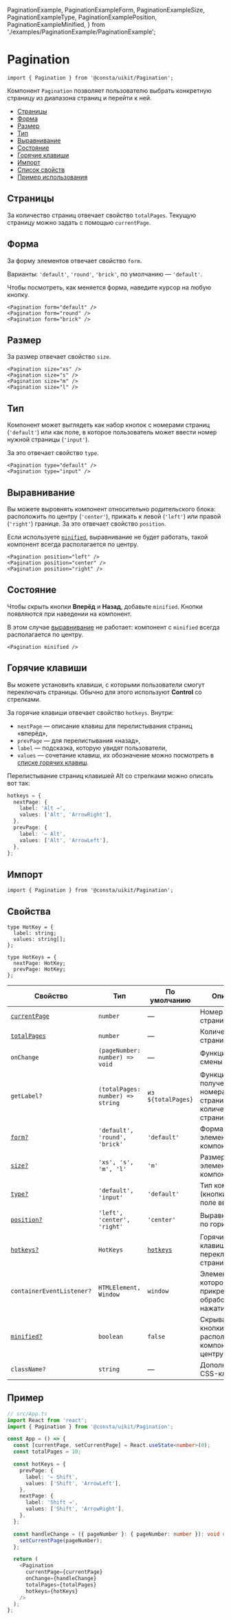   PaginationExample,
  PaginationExampleForm,
  PaginationExampleSize,
  PaginationExampleType,
  PaginationExamplePosition,
  PaginationExampleMinified,
} from './examples/PaginationExample/PaginationExample';

<!--info
description: Пагинация. Можно выбрать страницу.
-->

# Pagination

```tsx
import { Pagination } from '@consta/uikit/Pagination';
```

Компонент `Pagination` позволяет пользователю выбрать конкретную страницу из диапазона страниц
и перейти к ней.

- [Страницы](#страницы)
- [Форма](#форма)
- [Размер](#размер)
- [Тип](#тип)
- [Выравнивание](#выравнивание)
- [Состояние](#состояние)
- [Горячие клавиши](#горячие-клавиши)
- [Импорт](#импорт)
- [Список свойств](#свойства)
- [Пример использования](#пример)

## Страницы

За количество страниц отвечает свойство `totalPages`. Текущую страницу можно задать
с помощью `currentPage`.

<PaginationExample />

## Форма

За форму элементов отвечает свойство `form`.

Варианты: `'default'`, `'round'`, `'brick'`,
по умолчанию — `'default'`.

Чтобы посмотреть, как меняется форма, наведите курсор на любую кнопку.

<PaginationExampleForm />

```tsx
<Pagination form="default" />
<Pagination form="round" />
<Pagination form="brick" />
```

## Размер

За размер отвечает свойство `size`.

<PaginationExampleSize />

```tsx
<Pagination size="xs" />
<Pagination size="s" />
<Pagination size="m" />
<Pagination size="l" />
```

## Тип

Компонент может выглядеть как набор кнопок с номерами страниц (`'default'`) или как поле, в которое пользователь может ввести номер нужной страницы (`'input'`).

За это отвечает свойство `type`.

<PaginationExampleType />

```tsx
<Pagination type="default" />
<Pagination type="input" />
```

## Выравнивание

Вы можете выровнять компонент относительно родительского блока: расположить по центру (`'center'`),
прижать к левой (`'left'`) или правой (`'right'`) границе. За это отвечает свойство `position`.

Если используете [`minified`](#состояние), выравнивание не будет работать, такой компонент всегда располагается по центру.

<PaginationExamplePosition />

```tsx
<Pagination position="left" />
<Pagination position="center" />
<Pagination position="right" />
```

## Состояние

Чтобы скрыть кнопки **Вперёд** и **Назад**, добавьте `minified`. Кнопки появляются при наведении на компонент.

В этом случае [выравнивание](#выравнивание) не работает: компонент с `minified` всегда располагается по центру.

<PaginationExampleMinified />

```tsx
<Pagination minified />
```

## Горячие клавиши

Вы можете установить клавиши, с которыми пользователи смогут переключать страницы. Обычно для этого используют **Control** со стрелками.

За горячие клавиши отвечает свойство `hotkeys`. Внутри:

- `nextPage` — описание клавиш для перелистывания страниц «вперёд»,
- `prevPage` — для перелистывания «назад»,
- `label` — подсказка, которую увидят пользователи,
- `values` — сочетание клавиш, их обозначение можно посмотреть в [списке горячих клавиш](https://developer.mozilla.org/en-US/docs/Web/API/KeyboardEvent/key/Key_Values).

Перелистывание страниц клавишей Alt со стрелками можно описать вот так:

```ts
hotkeys = {
  nextPage: {
    label: 'Alt →',
    values: ['Alt', 'ArrowRight'],
  },
  prevPage: {
    label: '← Alt',
    values: ['Alt', 'ArrowLeft'],
  },
};
```

## Импорт

```tsx
import { Pagination } from '@consta/uikit/Pagination';
```

## Свойства

```
type HotKey = {
  label: string;
  values: string[];
};

type HotKeys = {
  nextPage: HotKey;
  prevPage: HotKey;
};
```

<!-- props:start -->

| Свойство                       | Тип                              | По умолчанию                  | Описание                                                    |
| ------------------------------ | -------------------------------- | ----------------------------- | ----------------------------------------------------------- |
| [`currentPage`](#страницы)     | `number`                         | —                             | Номер текущей страницы                                      |
| [`totalPages`](#страницы)      | `number`                         | —                             | Количество страниц                                          |
| `onChange`                     | `(pageNumber: number) => void`   | —                             | Функция для смены страницы                                  |
| `getLabel?`                    | `(totalPages: number) => string` | `из ${totalPages}`            | Функция для получения номера страницы из количества страниц |
| [`form?`](#форма)              | `'default', 'round', 'brick'`    | `'default'`                   | Форма элементов компонента                                  |
| [`size?`](#размер)             | `'xs', 's', 'm', 'l'`            | `'m'`                         | Размер элементов компонента                                 |
| [`type?`](#тип)                | `'default', 'input'`             | `'default'`                   | Тип компонента (кнопки или поле ввода)                      |
| [`position?`](#выравнивание)   | `'left', 'center', 'right'`      | `'center'`                    | Выравнивание по горизонтали                                 |
| [`hotkeys?`](#горячие-клавиши) | `HotKeys`                        | [`hotkeys`](#горячие-клавиши) | Горячие клавиши для переключения страниц                    |
| `containerEventListener?`      | `HTMLElement, Window`            | `window`                      | Элемент, к которому прикрепляется обработчик нажатия клавиш |
| [`minified?`](#состояние)      | `boolean`                        | `false`                       | Скрывает кнопки, располагает компонент по центру            |
| `className?`                   | `string`                         | —                             | Дополнительные CSS-классы                                   |

<!-- props:end -->

## Пример

```ts
// src/App.ts
import React from 'react';
import { Pagination } from '@consta/uikit/Pagination';

const App = () => {
  const [currentPage, setCurrentPage] = React.useState<number>(0);
  const totalPages = 10;

  const hotKeys = {
    prevPage: {
      label: '← Shift',
      values: ['Shift', 'ArrowLeft'],
    },
    nextPage: {
      label: 'Shift →',
      values: ['Shift', 'ArrowRight'],
    },
  };

  const handleChange = ({ pageNumber }: { pageNumber: number }): void => {
    setCurrentPage(pageNumber);
  };

  return (
    <Pagination
      currentPage={currentPage}
      onChange={handleChange}
      totalPages={totalPages}
      hotkeys={hotKeys}
    />
  );
};
```
